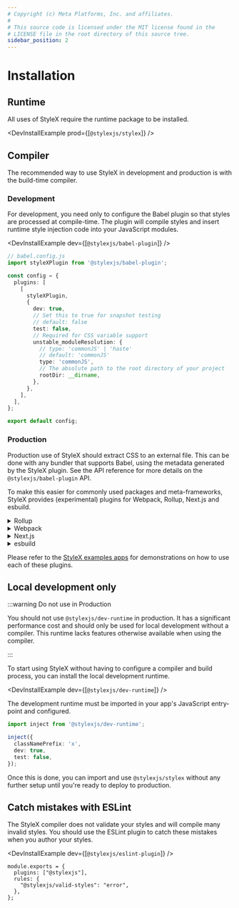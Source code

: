 ```yaml
---
# Copyright (c) Meta Platforms, Inc. and affiliates.
#
# This source code is licensed under the MIT license found in the
# LICENSE file in the root directory of this source tree.
sidebar_position: 2
---
```



# Installation

## Runtime

All uses of StyleX require the runtime package to be installed.

<DevInstallExample prod={[`@stylexjs/stylex`]} />

## Compiler

The recommended way to use StyleX in development and production is with the
build-time compiler.

### Development

For development, you need only to configure the Babel plugin so that styles are
processed at compile-time. The plugin will compile styles and insert runtime
style injection code into your JavaScript modules.

<DevInstallExample dev={[`@stylexjs/babel-plugin`]} />

```ts
// babel.config.js
import styleXPlugin from '@stylexjs/babel-plugin';

const config = {
  plugins: [
    [
      styleXPlugin,
      {
        dev: true,
        // Set this to true for snapshot testing
        // default: false
        test: false,
        // Required for CSS variable support
        unstable_moduleResolution: {
          // type: 'commonJS' | 'haste'
          // default: 'commonJS'
          type: 'commonJS',
          // The absolute path to the root directory of your project
          rootDir: __dirname,
        },
      },
    ],
  ],
};

export default config;
```

### Production

Production use of StyleX should extract CSS to an external file. This can be
done with any bundler that supports Babel, using the metadata generated by the
StyleX plugin. See the API reference for more details on the
`@stylexjs/babel-plugin` API.

To make this easier for commonly used packages and meta-frameworks, StyleX
provides (experimental) plugins for Webpack, Rollup, Next.js and esbuild.

<details>
  <summary>Rollup</summary>

  <DevInstallExample dev={[`@stylexjs/rollup-plugin`]} />

  ```tsx title="rollup.config.js"
  import stylexPlugin from '@stylexjs/rollup-plugin';

  const config = {
    input: './index.js',
    output: {
      file: './.build/bundle.js',
      format: 'es',
    },
    // Ensure that the stylex plugin is used before Babel
    plugins: [stylexPlugin({
      // Required. File path for the generated CSS file.
      fileName: './.build/stylex.css',
      // default: false
      dev: false,
      // prefix for all generated classNames
      classNamePrefix: 'x',
      // Required for CSS variable support
      unstable_moduleResolution: {
        // type: 'commonJS' | 'haste'
        // default: 'commonJS'
        type: 'commonJS',
        // The absolute path to the root directory of your project
        rootDir: __dirname,
      },
    })],
  };

  export default config;
  ```
</details>

<details>
  <summary>Webpack</summary>

  <DevInstallExample dev={[`@stylexjs/webpack-plugin`]} />

  ```tsx title="webpack.config.js"
  const StylexPlugin = require('@stylexjs/webpack-plugin');
  const path = require('path');

  const config = (env, argv) => ({
    entry: {
      main: './src/index.js',
    },
    output: {
      path: path.resolve(__dirname, '.build'),
      filename: '[name].js',
    },
    module: {
      rules: [
        {
          test: /\.js$/,
          exclude: /node_modules/,
          use: 'babel-loader',
        },
      ],
    },
    plugins: [
      // Ensure that the stylex plugin is used before Babel
      new StylexPlugin({
        filename: 'styles.[contenthash].css',
        // get webpack mode and set value for dev
        dev: argv.mode === 'development',
        // Use statically generated CSS files and not runtime injected CSS.
        // Even in development.
        runtimeInjection: false,
        // optional. default: 'x'
        classNamePrefix: 'x',
        // Required for CSS variable support
        unstable_moduleResolution: {
          // type: 'commonJS' | 'haste'
          // default: 'commonJS'
          type: 'commonJS',
          // The absolute path to the root directory of your project
          rootDir: __dirname,
        },
      }),
    ],
    cache: true,
  });

  module.exports = config;
  ```

</details>

<details>
  <summary>Next.js</summary>

  <DevInstallExample dev={[`@stylexjs/nextjs-plugin`]} />

  ```tsx title=".babelrc.js"
  const path = require('path');
  module.exports = {
    presets: ['next/babel'],
    plugins: [
      [
        '@stylexjs/babel-plugin',
        {
          dev: process.env.NODE_ENV === 'development',
          runtimeInjection: false,
          genConditionalClasses: true,
          treeshakeCompensation: true,
          aliases: {
            '@/*': [path.join(__dirname, '*')],
          },
          unstable_moduleResolution: {
            type: 'commonJS',
            rootDir: __dirname,
          },
        },
      ],
    ],
  };
  ```

  ```tsx title="next.config.js"
  const path = require('path');
  const stylexPlugin = require('@stylexjs/nextjs-plugin');

  module.exports = stylexPlugin({
    aliases: {
      '@/*': [path.join(__dirname, '*')],
    },
    rootDir: __dirname,
  })({});
  ```

</details>

<details>
  <summary>esbuild</summary>

  <DevInstallExample dev={[`@stylexjs/esbuild-plugin`]} />

  ```tsx title="build.mjs"
  import esbuild from 'esbuild';
  import stylexPlugin from '@stylexjs/esbuild-plugin';
  import path from 'path';
  import { fileURLToPath } from 'url';

  const __dirname = path.dirname(fileURLToPath(import.meta.url));

  esbuild.build({
    entryPoints: ['src/index.js'],
    bundle: true,
    outfile: './build/bundle.js',
    minify: true,
    plugins: [
      stylexPlugin({
        // If set to 'true', bundler will inject styles in-line
        // Do not use in production
        dev: false,
        // Required. File path for the generated CSS file
        generatedCSSFileName: path.resolve(__dirname, 'build/stylex.css'),
        // Aliases for StyleX package imports
        // default: '@stylexjs/stylex'
        stylexImports: ['@stylexjs/stylex'],
        // Required for CSS variable support
        unstable_moduleResolution: {
          // type: 'commonJS' | 'ESModules' | 'haste'
          // default: 'commonJS'
          type: 'commonJS',
          // The absolute path to the root of your project
          rootDir: __dirname,
        },
      }),
    ],
  })
  ```
</details>

Please refer to the
[StyleX examples apps](https://github.com/facebook/stylex/tree/main/apps)
for demonstrations on how to use each of these plugins.

## Local development only

:::warning Do not use in Production

You should not use `@stylexjs/dev-runtime` in production. It has a significant
performance cost and should only be used for local development without a
compiler. This runtime lacks features otherwise available when using the
compiler.

:::

To start using StyleX without having to configure a compiler and build process,
you can install the local development runtime.

<DevInstallExample dev={[`@stylexjs/dev-runtime`]} />

The development runtime must be imported in your app's JavaScript entry-point
and configured.

```ts
import inject from '@stylexjs/dev-runtime';

inject({
  classNamePrefix: 'x',
  dev: true,
  test: false,
});
```

Once this is done, you can import and use `@stylexjs/stylex` without any further
setup until you're ready to deploy to production.

## Catch mistakes with ESLint

The StyleX compiler does not validate your styles and will compile many invalid
styles. You should use the ESLint plugin to catch these mistakes when you author
your styles.

<DevInstallExample dev={[`@stylexjs/eslint-plugin`]} />

```tsx title=".eslintrc.js"
module.exports = {
  plugins: ["@stylexjs"],
  rules: {
    "@stylexjs/valid-styles": "error",
  },
};
```
